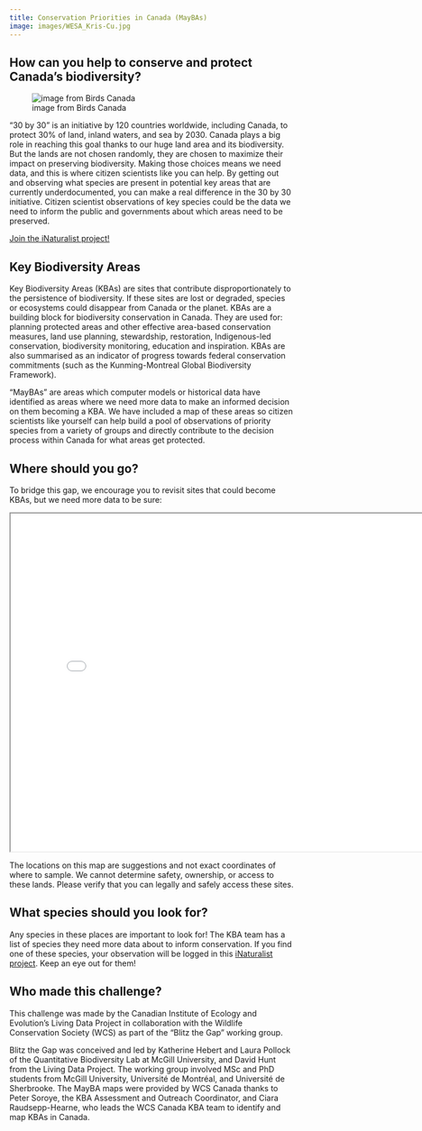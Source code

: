 ```yaml
---
title: Conservation Priorities in Canada (MayBAs)
image: images/WESA_Kris-Cu.jpg
---
```


## How can you help to conserve and protect Canada’s biodiversity?

![image from Birds Canada](images/KBA-photos-by-Amanda-Bichel.jpg)

“30 by 30” is an initiative by 120 countries worldwide, including Canada, to protect 30% of land, inland waters, and sea by 2030. Canada plays a big role in reaching this goal thanks to our huge land area and its biodiversity. But the lands are not chosen randomly, they are chosen to maximize their impact on preserving biodiversity. Making those choices means we need data, and this is where citizen scientists like you can help. By getting out and observing what species are present in potential key areas that are currently underdocumented, you can make a real difference in the 30 by 30 initiative. Citizen scientist observations of key species could be the data we need to inform the public and governments about which areas need to be preserved.

[Join the iNaturalist project!](https://inaturalist.ca/projects/maybas-conservation-priorities-in-canada){.btn .btn-primary .btn role="button"}

## Key Biodiversity Areas

Key Biodiversity Areas (KBAs) are sites that contribute disproportionately to the persistence of biodiversity. If these sites are lost or degraded, species or ecosystems could disappear from Canada or the planet. KBAs are a building block for biodiversity conservation in Canada. They are used for: planning protected areas and other effective area-based conservation measures, land use planning, stewardship, restoration, Indigenous-led conservation, biodiversity monitoring, education and inspiration. KBAs are also summarised as an indicator of progress towards federal conservation commitments (such as the Kunming-Montreal Global Biodiversity Framework).

“MayBAs” are areas which computer models or historical data have identified as areas where we need more data to make an informed decision on them becoming a KBA. We have included a map of these areas so citizen scientists like yourself can help build a pool of observations of priority species from a variety of groups and directly contribute to the decision process within Canada for what areas get protected. 

## Where should you go?

To bridge this gap, we encourage you to revisit sites that could become KBAs, but we need more data to be sure:

```{=html}
<iframe width="800" height="600" src="maps/challenge_mayBA_map.html" title="MayBAs in Canada"></iframe>
```

:::{.callout-warning}
The locations on this map are suggestions and not exact coordinates of where to sample. We cannot determine safety, ownership, or access to these lands. Please verify that you can legally and safely access these sites.
:::

## What species should you look for?

Any species in these places are important to look for! The KBA team has a list of species they need more data about to inform conservation. If you find one of these species, your observation will be logged in this [iNaturalist project](https://inaturalist.ca/projects/maybas-conservation-priorities-in-canada). Keep an eye out for them!

## Who made this challenge?

This challenge was made by the Canadian Institute of Ecology and Evolution’s Living Data Project in collaboration with the Wildlife Conservation Society (WCS) as part of the “Blitz the Gap” working group.

Blitz the Gap was conceived and led by Katherine Hebert and Laura Pollock of the Quantitative Biodiversity Lab at McGill University, and David Hunt from the Living Data Project. The working group involved MSc and PhD students from McGill University, Université de Montréal, and Université de Sherbrooke. The MayBA maps were provided by WCS Canada thanks to Peter Soroye, the KBA Assessment and Outreach Coordinator, and Ciara Raudsepp-Hearne, who leads the WCS Canada KBA team to identify and map KBAs in Canada. 